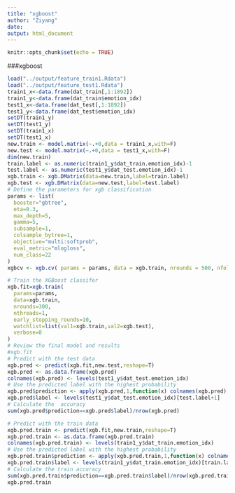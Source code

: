 ```yaml
---
title: "xgboost"
author: "Ziyang"
date: 
output: html_document
---
```


```r
knitr::opts_chunk$set(echo = TRUE)
```

###xgboost
```r
load("../output/feature_train1.Rdata")
load("../output/feature_test1.Rdata")
train1_x<-data.frame(dat_train[,1:1892])
train1_y<-data.frame(dat_train$emotion_idx)
test1_x<-data.frame(dat_test[,1:1892])
test1_y<-data.frame(dat_test$emotion_idx)
setDT(train1_y) 
setDT(test1_y)
setDT(train1_x) 
setDT(test1_x)
new.train <- model.matrix(~.+0,data = train1_x,with=F) 
new.test <- model.matrix(~.+0,data = test1_x,with=F) 
dim(new.train)
train.label <- as.numeric(train1_y$dat_train.emotion_idx)-1
test.label <- as.numeric(test1_y$dat_test.emotion_idx)-1
xgb.train <- xgb.DMatrix(data=new.train,label=train.label)
xgb.test <- xgb.DMatrix(data=new.test,label=test.label)
# Define the parameters for xgb classification
params <- list(
  booster="gbtree",
  eta=0.3,
  max_depth=5,
  gamma=5,
  subsample=1,
  colsample_bytree=1,
  objective="multi:softprob",
  eval_metric="mlogloss",
  num_class=22
)
xgbcv <- xgb.cv( params = params, data = xgb.train, nrounds = 500, nfold = 5, showsd = T, stratified = T, print_every_n = 10, early_stop_round = 20, maximize = F)

# Train the XGBoost classifer
xgb.fit=xgb.train(
  params=params,
  data=xgb.train,
  nrounds=300,
  nthreads=1,
  early_stopping_rounds=10,
  watchlist=list(val1=xgb.train,val2=xgb.test),
  verbose=0
)
# Review the final model and results
#xgb.fit
# Predict with the test data
xgb.pred <- predict(xgb.fit,new.test,reshape=T)
xgb.pred <- as.data.frame(xgb.pred)
colnames(xgb.pred) <- levels(test1_y$dat_test.emotion_idx)
# Use the predicted label with the highest probability
xgb.pred$prediction <- apply(xgb.pred,1,function(x) colnames(xgb.pred)[which.max(x)])
xgb.pred$label <- levels(test1_y$dat_test.emotion_idx)[test.label+1]
# Calculate the  accuracy
sum(xgb.pred$prediction==xgb.pred$label)/nrow(xgb.pred)

# Predict with the train data
xgb.pred.train <- predict(xgb.fit,new.train,reshape=T)
xgb.pred.train <- as.data.frame(xgb.pred.train)
colnames(xgb.pred.train) <- levels(train1_y$dat_train.emotion_idx)
# Use the predicted label with the highest probability
xgb.pred.train$prediction <- apply(xgb.pred.train,1,function(x) colnames(xgb.pred.train)[which.max(x)])
xgb.pred.train$label <- levels(train1_y$dat_train.emotion_idx)[train.label+1]
# Calculate the train accuracy
sum(xgb.pred.train$prediction==xgb.pred.train$label)/nrow(xgb.pred.train)
xgb.pred.train
```